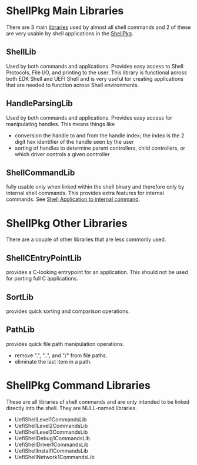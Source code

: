 {{UEFIShell}}

= ShellPkg Main Libraries =
There are 3 main [[EDK2 Libraries|libraries]] used by almost all shell commands and 2 of these are very usable by shell applications in the [[ShellPkg]].

==ShellLib ==
Used by both commands and applications.  Provides easy access to Shell Protocols, File I/O, and printing to the user.
This library is functional across both EDK Shell and UEFI Shell and is very useful tor creating applications that are needed to function across Shell environments.

==HandleParsingLib ==
Used by both commands and applications.  Provides easy access for manipulating handles.  This means things like 
*conversion the handle to and from the handle index; the index is the 2 digit hex identifier of the handle seen by the user
*sorting of handles to determine parent controllers, child controllers, or which driver controls a given controller

==ShellCommandLib ==
fully usable only when linked within the shell binary and therefore only by internal shell commands.  This provides extra features for internal commands.  See [[Shell Application to internal command]].

= ShellPkg Other Libraries =
There are a couple of other libraries that are less commonly used.

==ShellCEntryPointLib ==
provides a C-looking entrypoint for an application.  This should not be used for porting full C applications.

==SortLib ==
provides quick sorting and comparison operations.

==PathLib==
provides quick file path manipulation operations.
*remove ".", "..", and "/" from file paths.
*eliminate the last item in a path.

= ShellPkg Command Libraries =
These are all libraries of shell commands and are only intended to be linked directly into the shell.  They are NULL-named libraries.
*UefiShellLevel1CommandsLib
*UefiShellLevel2CommandsLib
*UefiShellLevel3CommandsLib
*UefiShellDebug1CommandsLib
*UefiShellDriver1CommandsLib
*UefiShellInstall1CommandsLib
*UefiShellNetwork1CommandsLib